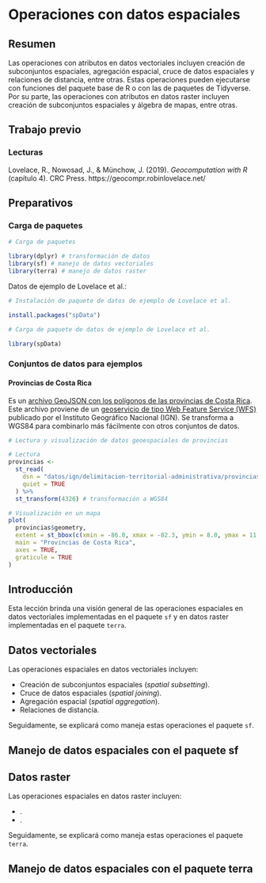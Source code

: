 # Operaciones con datos espaciales

## Resumen
Las operaciones con atributos en datos vectoriales incluyen creación de subconjuntos espaciales, agregación espacial, cruce de datos espaciales y relaciones de distancia, entre otras. Estas operaciones pueden ejecutarse con funciones del paquete base de R o con las de paquetes de Tidyverse. Por su parte, las operaciones con atributos en datos raster incluyen creación de subconjuntos espaciales y álgebra de mapas, entre otras.

## Trabajo previo

### Lecturas
Lovelace, R., Nowosad, J., & Münchow, J. (2019). *Geocomputation with R* (capítulo 4). CRC Press. https://geocompr.robinlovelace.net/

## Preparativos

### Carga de paquetes

```r
# Carga de paquetes

library(dplyr) # transformación de datos
library(sf) # manejo de datos vectoriales
library(terra) # manejo de datos raster
```

Datos de ejemplo de Lovelace et al.:

```r
# Instalación de paquete de datos de ejemplo de Lovelace et al.

install.packages("spData")
```

```r
# Carga de paquete de datos de ejemplo de Lovelace et al.

library(spData)
```

### Conjuntos de datos para ejemplos

#### Provincias de Costa Rica
Es un [archivo GeoJSON con los polígonos de las provincias de Costa Rica](datos/ign/delimitacion-territorial-administrativa/provincias.geojson). Este archivo proviene de un [geoservicio de tipo Web Feature Service (WFS)](http://geos.snitcr.go.cr/be/IGN_5/wfs) publicado por el Instituto Geográfico Nacional (IGN). Se transforma a WGS84 para combinarlo más fácilmente con otros conjuntos de datos.

```r
# Lectura y visualización de datos geoespaciales de provincias

# Lectura
provincias <-
  st_read(
    dsn = "datos/ign/delimitacion-territorial-administrativa/provincias.geojson",
    quiet = TRUE
  ) %>%
  st_transform(4326) # transformación a WGS84

# Visualización en un mapa
plot(
  provincias$geometry,
  extent = st_bbox(c(xmin = -86.0, xmax = -82.3, ymin = 8.0, ymax = 11.3)),
  main = "Provincias de Costa Rica",
  axes = TRUE,
  graticule = TRUE
)
```


## Introducción
Esta lección brinda una visión general de las operaciones espaciales en datos vectoriales implementadas en el paquete `sf` y en datos raster implementadas en el paquete `terra`.

## Datos vectoriales
Las operaciones espaciales en datos vectoriales incluyen:

- Creación de subconjuntos espaciales (*spatial subsetting*).  
- Cruce de datos espaciales (*spatial joining*).
- Agregación espacial (*spatial aggregation*).
- Relaciones de distancia. 

Seguidamente, se explicará como maneja estas operaciones el paquete `sf`.

## Manejo de datos espaciales con el paquete sf

## Datos raster
Las operaciones espaciales en datos raster incluyen:

- .  
- .  

Seguidamente, se explicará como maneja estas operaciones el paquete `terra`.

## Manejo de datos espaciales con el paquete terra
